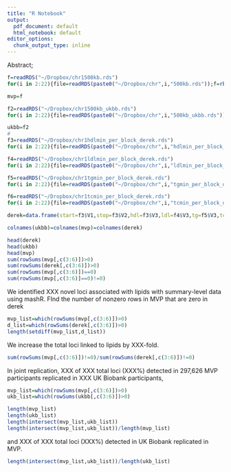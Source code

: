 ```yaml
---
title: "R Notebook"
output:
  pdf_document: default
  html_notebook: default
editor_options:
  chunk_output_type: inline
---
```


Abstract;

```r
f=readRDS("~/Dropbox/chr1500kb.rds")
for(i in 2:22){file=readRDS(paste0("~/Dropbox/chr",i,"500kb.rds"));f=rbind(f,file)}

mvp=f

f2=readRDS("~/Dropbox/chr1500kb_ukbb.rds")
for(i in 2:22){file=readRDS(paste0("~/Dropbox/chr",i,"500kb_ukbb.rds"));f2=rbind(f2,file)}

ukbb=f2
# 
f3=readRDS("~/Dropbox/chr1hdlmin_per_block_derek.rds")
for(i in 2:22){file=readRDS(paste0("~/Dropbox/chr",i,"hdlmin_per_block_derek.rds"));f3=rbind(f3,file)}

f4=readRDS("~/Dropbox/chr1ldlmin_per_block_derek.rds")
for(i in 2:22){file=readRDS(paste0("~/Dropbox/chr",i,"ldlmin_per_block_derek.rds"));f4=rbind(f4,file)}

f5=readRDS("~/Dropbox/chr1tgmin_per_block_derek.rds")
for(i in 2:22){file=readRDS(paste0("~/Dropbox/chr",i,"tgmin_per_block_derek.rds"));f5=rbind(f5,file)}

f6=readRDS("~/Dropbox/chr1tcmin_per_block_derek.rds")
for(i in 2:22){file=readRDS(paste0("~/Dropbox/chr",i,"tcmin_per_block_derek.rds"));f6=rbind(f6,file)}

derek=data.frame(start=f3$V1,stop=f3$V2,hdl=f3$V3,ldl=f4$V3,tg=f5$V3,tc=f6$V3)

colnames(ukbb)=colnames(mvp)=colnames(derek)
```


```r
head(derek)
head(ukbb)
head(mvp)
sum(rowSums(mvp[,c(3:6)])>0)
sum(rowSums(derek[,c(3:6)])>0)
sum(rowSums(mvp[,c(3:6)])==0)
sum(rowSums(mvp[,c(3:6)]==0)!=0)

```


We identified XXX novel loci associated with lipids with summary-level data using mashR. FInd the number of nonzero rows in MVP that are zero in derek
```r
mvp_list=which(rowSums(mvp[,c(3:6)])>0)
d_list=which(rowSums(derek[,c(3:6)])>0)
length(setdiff(mvp_list,d_list))
```

We increase the total loci linked to lipids by XXX-fold. 

```r

sum(rowSums(mvp[,c(3:6)])!=0)/sum(rowSums(derek[,c(3:6)])!=0)
```


In joint replication, XXX of XXX total loci (XXX%) detected in 297,626 MVP participants replicated in XXX UK Biobank participants, 

```r
mvp_list=which(rowSums(mvp[,c(3:6)])>0)
ukb_list=which(rowSums(ukbb[,c(3:6)])>0)

length(mvp_list)
length(ukb_list)
length(intersect(mvp_list,ukb_list))
length(intersect(mvp_list,ukb_list))/length(mvp_list)
```

and XXX of XXX total loci (XXX%) detected in UK Biobank replicated in MVP. 

```r
length(intersect(mvp_list,ukb_list))/length(ukb_list)
```
